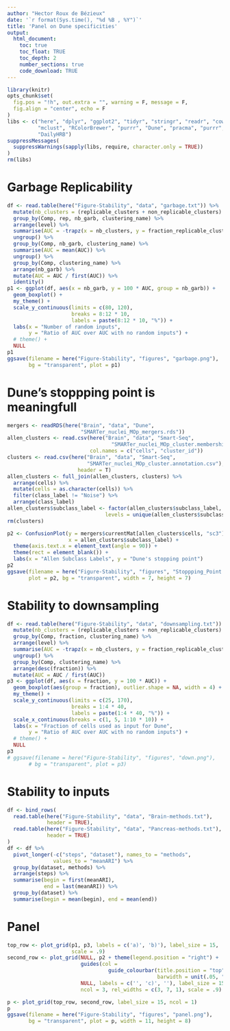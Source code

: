 ```yaml
---
author: "Hector Roux de Bézieux"
date: '`r format(Sys.time(), "%d %B , %Y")`'
title: 'Panel on Dune specificities'
output:
  html_document:
    toc: true
    toc_float: TRUE
    toc_depth: 2
    number_sections: true
    code_download: TRUE
---
```


```r
library(knitr)
opts_chunk$set(
  fig.pos = "!h", out.extra = "", warning = F, message = F,
  fig.align = "center", echo = F
)
libs <- c("here", "dplyr", "ggplot2", "tidyr", "stringr", "readr", "cowplot",
          "mclust", "RColorBrewer", "purrr", "Dune", "pracma", "purrr",
          "DailyHRB")
suppressMessages(
  suppressWarnings(sapply(libs, require, character.only = TRUE))
)
rm(libs)
```

# Garbage Replicability

```r
df <- read.table(here("Figure-Stability", "data", "garbage.txt")) %>%
  mutate(nb_clusters = (replicable_clusters + non_replicable_clusters) / 2) %>%
  group_by(Comp, rep, nb_garb, clustering_name) %>%
  arrange(level) %>%
  summarise(AUC = -trapz(x = nb_clusters, y = fraction_replicable_clusters)) %>%
  ungroup() %>%
  group_by(Comp, nb_garb, clustering_name) %>%
  summarise(AUC = mean(AUC)) %>%
  ungroup() %>%
  group_by(Comp, clustering_name) %>%
  arrange(nb_garb) %>%
  mutate(AUC = AUC / first(AUC)) %>%
  identity()
p1 <- ggplot(df, aes(x = nb_garb, y = 100 * AUC, group = nb_garb)) +
  geom_boxplot() +
  my_theme() +
  scale_y_continuous(limits = c(80, 120), 
                     breaks = 8:12 * 10,
                     labels = paste(8:12 * 10, "%")) +
  labs(x = "Number of random inputs",
       y = "Ratio of AUC over AUC with no random inputs") +
  # theme() +
  NULL
p1
ggsave(filename = here("Figure-Stability", "figures", "garbage.png"),
       bg = "transparent", plot = p1)
```

# Dune's stoppping point is meaningfull

```r
mergers <- readRDS(here("Brain", "data", "Dune",
                        "SMARTer_nuclei_MOp_mergers.rds"))
allen_clusters <- read.csv(here("Brain", "data", "Smart-Seq",
                                  "SMARTer_nuclei_MOp_cluster.membership.csv"),
                           col.names = c("cells", "cluster_id"))
clusters <- read.csv(here("Brain", "data", "Smart-Seq",
                          "SMARTer_nuclei_MOp_cluster.annotation.csv"),
                       header = T)
allen_clusters <- full_join(allen_clusters, clusters) %>%
  arrange(cells) %>%
  mutate(cells = as.character(cells)) %>%
  filter(class_label != "Noise") %>%
  arrange(class_label)
allen_clusters$subclass_label <- factor(allen_clusters$subclass_label,
                                levels = unique(allen_clusters$subclass_label))
rm(clusters)

p2 <- ConfusionPlot(y = mergers$currentMat[allen_clusters$cells, "sc3"],
                    x = allen_clusters$subclass_label) +
  theme(axis.text.x = element_text(angle = 90)) +
  theme(rect = element_blank()) +
  labs(x = "Allen Subclass Labels", y = "Dune's stopping point")
p2
ggsave(filename = here("Figure-Stability", "figures", "Stoppping_Point.png"),
       plot = p2, bg = "transparent", width = 7, height = 7)
```

# Stability to downsampling

```r
df <- read.table(here("Figure-Stability", "data", "downsampling.txt")) %>%
  mutate(nb_clusters = (replicable_clusters + non_replicable_clusters) / 2) %>%
  group_by(Comp, fraction, clustering_name) %>%
  arrange(level) %>%
  summarise(AUC = -trapz(x = nb_clusters, y = fraction_replicable_clusters)) %>%
  ungroup() %>%
  group_by(Comp, clustering_name) %>%
  arrange(desc(fraction)) %>%
  mutate(AUC = AUC / first(AUC))
p3 <- ggplot(df, aes(x = fraction, y = 100 * AUC)) +
  geom_boxplot(aes(group = fraction), outlier.shape = NA, width = 4) +
  my_theme() +
  scale_y_continuous(limits = c(25, 170),
                     breaks = 1:4 * 40,
                     labels = paste(1:4 * 40, "%")) +
  scale_x_continuous(breaks = c(1, 5, 1:10 * 10)) +
  labs(x = "Fraction of cells used as input for Dune",
       y = "Ratio of AUC over AUC with no random inputs") +
  # theme() +
  NULL
p3
# ggsave(filename = here("Figure-Stability", "figures", "down.png"),
       # bg = "transparent", plot = p3)
```

# Stability to inputs

```r
df <- bind_rows(
  read.table(here("Figure-Stability", "data", "Brain-methods.txt"),
             header = TRUE),
  read.table(here("Figure-Stability", "data", "Pancreas-methods.txt"),
             header = TRUE)
)
df <- df %>% 
  pivot_longer(-c("steps", "dataset"), names_to = "methods",
               values_to = "meanARI") %>%
  group_by(dataset, methods) %>%
  arrange(steps) %>%
  summarise(begin = first(meanARI),
            end = last(meanARI)) %>%
  group_by(dataset) %>%
  summarise(begin = mean(begin), end = mean(end))
```

# Panel

```r
top_row <- plot_grid(p1, p3, labels = c('a)', 'b)'), label_size = 15,
                     scale = .9)
second_row <- plot_grid(NULL, p2 + theme(legend.position = "right") +
                        guides(col = 
                                 guide_colourbar(title.position = "top",
                                                 barwidth = unit(.05, "npc"))),
                        NULL, labels = c('', 'c)', ''), label_size = 15,
                        ncol = 3, rel_widths = c(3, 7, 1), scale = .9)

p <- plot_grid(top_row, second_row, label_size = 15, ncol = 1)
p
ggsave(filename = here("Figure-Stability", "figures", "panel.png"),
       bg = "transparent", plot = p, width = 11, height = 8)
```